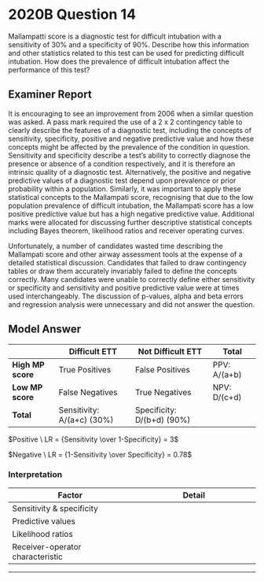 # 2020B Question 14 

Mallampatti score is a diagnostic test for difficult intubation with a sensitivity of 30% and a specificity of 90%. Describe how this information and other statistics related to this test can be used for predicting difficult intubation. How does the prevalence of difficult intubation affect the performance of this test?


## Examiner Report

It is encouraging to see an improvement from 2006 when a similar question was asked. A pass mark required the use of a 2 x 2 contingency table to clearly describe the features of a diagnostic test, including the concepts of sensitivity, specificity, positive and negative predictive value and how these concepts might be affected by the prevalence of the condition in question. Sensitivity and specificity describe a test’s ability to correctly diagnose the presence or absence of a condition respectively, and it is therefore an intrinsic quality of a diagnostic test. Alternatively, the positive and negative predictive values of a diagnostic test depend upon prevalence or prior probability within a population. Similarly, it was important to apply these statistical concepts to the Mallampati score, recognising that due to the low population prevalence of difficult intubation, the Mallampati score has a low positive predictive value but has a high negative predictive value. Additional marks were allocated for discussing further descriptive statistical concepts including Bayes theorem, likelihood ratios and receiver operating curves.


Unfortunately, a number of candidates wasted time describing the Mallampati score and other airway assessment tools at the expense of a detailed statistical discussion. Candidates that failed to draw contingency tables or draw them accurately invariably failed to define the concepts correctly. Many candidates were unable to correctly define either sensitivity or specificity and sensitivity and positive predictive value were at times used interchangeably. The discussion of p-values, alpha and beta errors and regression analysis were unnecessary and did not answer the question.

## Model Answer


|  | Difficult ETT | Not Difficult ETT |Total||
| -- | -- | -- |-- |
| **High MP score** | True Positives | False Positives|PPV: A/(a+b)|
| **Low MP score** | False Negatives| True Negatives |NPV: D/(c+d)|
|**Total**|Sensitivity: A/(a+c) (30%)|Specificity: D/(b+d) (90%)||


$Positive \ LR = {Sensitivity \over 1-Specificity} = 3$

$Negative \ LR = {1-Sensitivity \over Specificity} = 0.78$

### Interpretation


|Factor|Detail|
| -- | -- |
|Sensitivity & specificity|<p>- Will pick up 30% of those with difficult ETT</p><p>- Will rule out 90% of those without difficult ETT</p><p>→ Unhelpful at identifying difficult intubation</p>|
|Predictive values|<p>- PPV and NPV ∝ prevalence</p><p>- Prevalence of difficult intubation is low</p><p>→ Low PPV for difficult intubation in all-comers</p>|
|Likelihood ratios|<p>- +LR 3: Slight ↑ post-test probability of difficult intubation if high grade MP score</p><p>- -LR is ≤1: Slight ↓ post-test probability of difficult intubation if low grade MP score</p><p>- % Change in probability is unaffected by prevalence of difficult intubation</p><p>→ Low utility in assisting prediction of difficult intubation</p>|
|Receiver-operator characteristic|<p>- Relationship between sensitivity, specificity, test quality</p><p>- ↑ AUC associated with high utility</p><p><img src="/resources/roc.svg"></p>|


--- 


